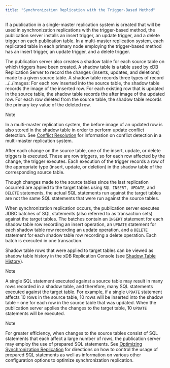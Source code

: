```yaml
---
title: "Synchronization Replication with the Trigger-Based Method"
---
```


<div id="sync_replication_trigger_based" class="registered_link"></div>


If a publication in a single-master replication system is created that will be used in synchronization replications with the trigger-based method, the publication server installs an insert trigger, an update trigger, and a delete trigger on each publication table. In a multi-master replication system, each replicated table in each primary node employing the trigger-based method has an insert trigger, an update trigger, and a delete trigger.

The publication server also creates a shadow table for each source table on which triggers have been created. A shadow table is a table used by xDB Replication Server to record the changes (inserts, updates, and deletions) made to a given source table. A shadow table records three types of record ../../images: For each row inserted into the source table, the shadow table records the image of the inserted row. For each existing row that is updated in the source table, the shadow table records the after image of the updated row. For each row deleted from the source table, the shadow table records the primary key value of the deleted row.

<div class="note">

<div class="title">

Note

</div>

In a multi-master replication system, the before image of an updated row is also stored in the shadow table in order to perform update conflict detection. See [Conflict Resolution](../../06_mmr_operation/06_conflict_resolution/#conflict_resolution) for information on conflict detection in a multi-master replication system.

</div>

After each change on the source table, one of the insert, update, or delete triggers is executed. These are row triggers, so for each row affected by the change, the trigger executes. Each execution of the trigger records a row of the appropriate type (insert, update, or deletion) in the shadow table of the corresponding source table.

Though changes made to the source tables since the last replication occurred are applied to the target tables using `SQL INSERT, UPDATE`, and `DELETE` statements, the actual SQL statements run against the target tables are not the same SQL statements that were run against the source tables.

When synchronization replication occurs, the publication server executes JDBC batches of SQL statements (also referred to as transaction sets) against the target tables. The batches contain an `INSERT` statement for each shadow table row recording an insert operation, an `UPDATE` statement for each shadow table row recording an update operation, and a `DELETE` statement for each shadow table row recording a delete operation. Each batch is executed in one transaction.

Shadow table rows that were applied to target tables can be viewed as shadow table history in the xDB Replication Console (see [Shadow Table History](../../07_common_operations/#shadow_table_history)).

<div class="note">

<div class="title">

Note

</div>

A single SQL statement executed against a source table may result in many rows recorded in a shadow table, and therefore, many SQL statements executed against the target table. For example, if a single `UPDATE` statement affects 10 rows in the source table, 10 rows will be inserted into the shadow table – one for each row in the source table that was updated. When the publication server applies the changes to the target table, 10 `UPDATE` statements will be executed.

</div>

<div class="note">

<div class="title">

Note

</div>

For greater efficiency, when changes to the source tables consist of SQL statements that each affect a large number of rows, the publication server may employ the use of prepared SQL statements. See [Optimizing Synchronization Replication](../../05_smr_operation/08_optimizing_performance/02_optimize_sync_replication/#optimize_sync_replication) for directions on how to control the usage of prepared SQL statements as well as information on various other configuration options to optimize synchronization replication.

</div>
